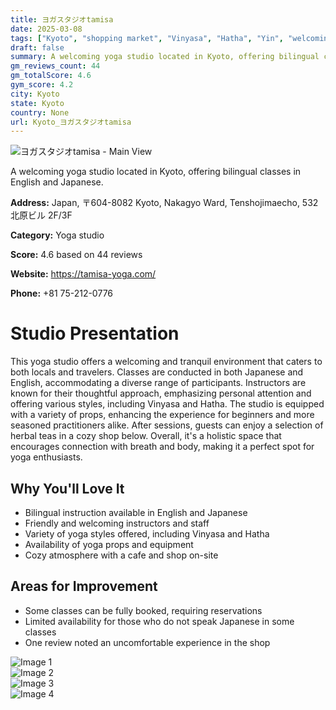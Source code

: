 ```yaml
---
title: ヨガスタジオtamisa
date: 2025-03-08
tags: ["Kyoto", "shopping market", "Vinyasa", "Hatha", "Yin", "welcoming", "tranquil", "Kyoto"]  
draft: false
summary: A welcoming yoga studio located in Kyoto, offering bilingual classes in English and Japanese.
gm_reviews_count: 44
gm_totalScore: 4.6
gym_score: 4.2
city: Kyoto
state: Kyoto
country: None
url: Kyoto_ヨガスタジオtamisa
---
```


<div className="aspect-[16/9] relative my-8">
  <img 
    src="https://lh5.googleusercontent.com/p/AF1QipNt4BxPQmxB995llsXIMws90OyW9gPqqhNQgI9b=w1920-h1080-k-no"
    alt="ヨガスタジオtamisa - Main View"
    className="object-cover absolute inset-0 w-full h-full rounded-lg"
  />
</div>

A welcoming yoga studio located in Kyoto, offering bilingual classes in English and Japanese.

**Address:** Japan, 〒604-8082 Kyoto, Nakagyo Ward, Tenshojimaecho, 532 北原ビル 2F/3F

**Category:** Yoga studio

**Score:** 4.6 based on 44 reviews

**Website:** https://tamisa-yoga.com/

**Phone:** +81 75-212-0776

# Studio Presentation

This yoga studio offers a welcoming and tranquil environment that caters to both locals and travelers. Classes are conducted in both Japanese and English, accommodating a diverse range of participants. Instructors are known for their thoughtful approach, emphasizing personal attention and offering various styles, including Vinyasa and Hatha. The studio is equipped with a variety of props, enhancing the experience for beginners and more seasoned practitioners alike. After sessions, guests can enjoy a selection of herbal teas in a cozy shop below. Overall, it's a holistic space that encourages connection with breath and body, making it a perfect spot for yoga enthusiasts.



## Why You'll Love It

- Bilingual instruction available in English and Japanese
- Friendly and welcoming instructors and staff
- Variety of yoga styles offered, including Vinyasa and Hatha
- Availability of yoga props and equipment
- Cozy atmosphere with a cafe and shop on-site

## Areas for Improvement

- Some classes can be fully booked, requiring reservations
- Limited availability for those who do not speak Japanese in some classes
- One review noted an uncomfortable experience in the shop

<div className="grid grid-cols-1 xl:grid-cols-2 gap-4 my-8">
<div className="aspect-[4/3] relative"><img src="https://lh3.googleusercontent.com/p/AF1QipM73k6_kl8SnkMm78K0XiCjpTJRuMW6ayjm8F5H=w1920-h1080-k-no" alt="Image 1" className="object-cover absolute inset-0 w-full h-full rounded-lg" /></div>
<div className="aspect-[4/3] relative"><img src="https://lh5.googleusercontent.com/p/AF1QipNMvrjp-8lXxViM2SGjKBROncgkhomRnA96MhBL=w1920-h1080-k-no" alt="Image 2" className="object-cover absolute inset-0 w-full h-full rounded-lg" /></div>
<div className="aspect-[4/3] relative"><img src="https://lh5.googleusercontent.com/p/AF1QipNtsXChg7FloucPXqWetPpVTrv_YVMr5UuosGqq=w1920-h1080-k-no" alt="Image 3" className="object-cover absolute inset-0 w-full h-full rounded-lg" /></div>
<div className="aspect-[4/3] relative"><img src="https://lh5.googleusercontent.com/p/AF1QipP4wCfy-F_1blD1K6emHXO76Mm53ehVBm__xi_C=w1920-h1080-k-no" alt="Image 4" className="object-cover absolute inset-0 w-full h-full rounded-lg" /></div>
</div>